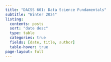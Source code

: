 ```yaml
---
title: "DACSS 601: Data Science Fundamentals"
subtitle: "Winter 2024"
listing:
  contents: posts
  sort: "date desc"
  type: table
  categories: true
  fields: [date, title, author]
  table-hover: true
page-layout: full
---
```

